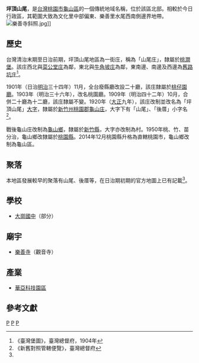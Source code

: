 {{noteTA
|1 = zh-cn:庄; zh-hk:庄; zh-tw:庄;
}}
'''坪頂山尾'''，是[[台灣|台灣]][[桃園市|桃園市]][[龜山區|龜山區]]的一個傳統地域名稱，位於該區北部。相較於今日行政區，其範圍大致為文化里中部偏東、樂善里水尾西南側邊界地帶。
[[File:樂善寺斜照.jpg|thumb]]]]
==歷史==
台灣清治末期至日治前期，坪頂山尾地區為一街庄，稱為「山尾庄」，隸屬於[[桃澗堡|桃澗堡]]。該庄西北與[[坪頂菜公堂|菜公堂庄]]為鄰，東北與[[牛角坡庄|牛角坡庄]]為鄰，東南邊、南邊及西邊為[[舊路坑庄|舊路坑庄]]<ref name="臺灣堡圖">《臺灣堡圖》，臺灣總督府，1904年</ref>。

1901年（日治[[明治|明治]]三十四年）11月，全台廢縣廳改設二十廳，該庄隸屬於[[桃仔園廳|桃仔園廳]]。1903年（明治三十六年），改名桃園廳。1909年（明治四十二年）10月，合併二十廳為十二廳，該庄隸屬不變。1920年（[[大正|大正]]九年），該庄改制並改名為「坪頂山尾」[[大字|大字]]，隸屬於[[新竹州|新竹州]][[桃園郡|桃園郡]][[龜山庄|龜山庄]]，大字下有「山尾」、「後厝」小字名<ref>《新舊對照管轄便覽》，臺灣總督府</ref>。

戰後龜山庄改制為[[龜山區|龜山鄉]]，隸屬於[[新竹縣|新竹縣]]，大字亦改制為村。1950年桃、竹、苗分治，龜山鄉改隸屬於[[桃園縣|桃園縣]]。2014年12月桃園縣升格為直轄桃園市，龜山鄉改制為龜山區。

==聚落==
本地區發展較早的聚落有山尾、後厝等，在日治期初期的官方地圖上已有記載<ref name="臺灣堡圖"/>。

==學校==
*[[桃園市立大崗國民中學|大崗國中]]（部分）

==廟宇==
*[[樂善寺|樂善寺]]（觀音寺）

==產業==
*[[華亞科技園區|華亞科技園區]]

==參考文獻==
{{reflist}}

{{桃園郡}}

[[Category:龜山區地名|P]]
[[Category:龜山庄大字|P]]
[[Category:桃澗堡|P]]